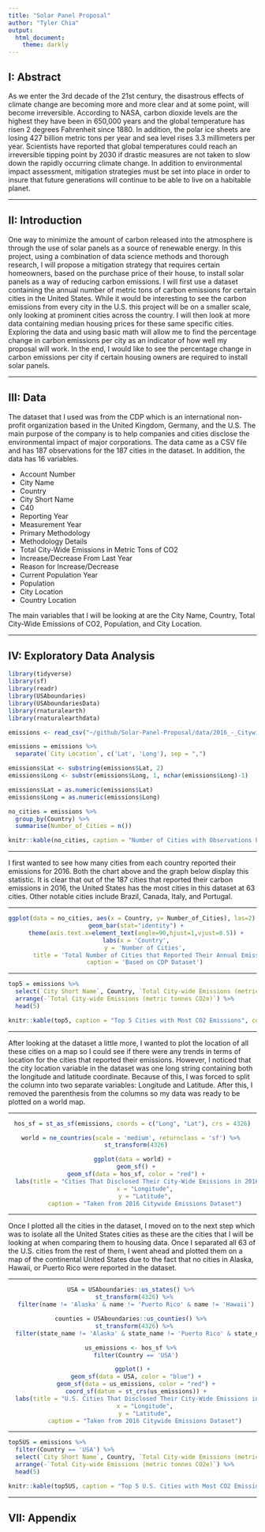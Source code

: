 ```yaml
---
title: "Solar Panel Proposal"
author: "Tyler Chia"
output:
  html_document:
    theme: darkly
---
```


## I: Abstract
As we enter the 3rd decade of the 21st century, the disastrous effects of climate change are becoming more and more clear and at some point, will become irreversible.  According to NASA, carbon dioxide levels are the highest they have been in 650,000 years and the global temperature has risen 2 degrees Fahrenheit since 1880.  In addition, the polar ice sheets are losing 427 billion metric tons per year and sea level rises 3.3 millimeters per year.  Scientists have reported that global temperatures could reach an irreversible tipping point by 2030 if drastic measures are not taken to slow down the rapidly occurring climate change.  In addition to environmental impact assessment, mitigation strategies must be set into place in order to insure that future generations will continue to be able to live on a habitable planet.

*****

## II: Introduction
One way to minimize the amount of carbon released into the atmosphere is through the use of solar panels as a source of renewable energy.  In this project, using a combination of data science methods and thorough research, I will propose a mitigation strategy that requires certain homeowners, based on the purchase price of their house, to install solar panels as a way of reducing carbon emissions.  I will first use a dataset containing the annual number of metric tons of carbon emissions for certain cities in the United States.  While it would be interesting to see the carbon emissions from every city in the U.S. this project will be on a smaller scale, only looking at prominent cities across the country.  I will then look at more data containing median housing prices for these same specific cities.  Exploring the data and using basic math will allow me to find the percentage change in carbon emissions per city as an indicator of how well my proposal will work.  In the end, I would like to see the percentage change in carbon emissions per city if certain housing owners are required to install solar panels.

*****

## III: Data
The dataset that I used was from the CDP which is an international non-profit organization based in the United Kingdom, Germany, and the U.S.  The main purpose of the company is to help companies and cities disclose the environmental impact of major corporations.  The data came as a CSV file and has 187 observations for the 187 cities in the dataset.  In addition, the data has 16 variables.

- Account Number
- City Name
- Country
- City Short Name
- C40
- Reporting Year
- Measurement Year
- Primary Methodology
- Methodology Details
- Total City-Wide Emissions in Metric Tons of CO2
- Increase/Decrease From Last Year
- Reason for Increase/Decrease
- Current Population Year
- Population
- City Location
- Country Location

The main variables that I will be looking at are the City Name, Country, Total City-Wide Emissions of CO2, Population, and City Location.

*****

## IV: Exploratory Data Analysis

```r
library(tidyverse)
library(sf)
library(readr)
library(USAboundaries)
library(USAboundariesData)
library(rnaturalearth)
library(rnaturalearthdata)
```

```r
emissions <- read_csv("~/github/Solar-Panel-Proposal/data/2016_-_Citywide_Emissions__Map.csv")

emissions = emissions %>% 
  separate(`City Location`, c('Lat', 'Long'), sep = ",")

emissions$Lat <- substring(emissions$Lat, 2)
emissions$Long <- substr(emissions$Long, 1, nchar(emissions$Long)-1)

emissions$Lat = as.numeric(emissions$Lat)
emissions$Long = as.numeric(emissions$Long)

```

```r
no_cities = emissions %>% 
  group_by(Country) %>% 
  summarise(Number_of_Cities = n())

knitr::kable(no_cities, caption = "Number of Cities with Observations Per Country", col.names = c("Country","Number of Cities"))
```

*****

I first wanted to see how many cities from each country reported their emissions for 2016.  Both the chart above and the graph below display this statistic.  It is clear that out of the 187 cities that reported their carbon emissions in 2016, the United States has the most cities in this dataset at 63 cities.  Other notable cities include Brazil, Canada, Italy, and Portugal.

*****

<center>
```r
ggplot(data = no_cities, aes(x = Country, y= Number_of_Cities), las=2) +
  geom_bar(stat="identity") +
  theme(axis.text.x=element_text(angle=90,hjust=1,vjust=0.5)) +
  labs(x = 'Country',
       y = 'Number of Cities',
       title = 'Total Number of Cities that Reported Their Annual Emissions in 2016',
       caption = 'Based on CDP Dataset')
```
</center>

*****

```r
top5 = emissions %>% 
  select(`City Short Name`, Country, `Total City-wide Emissions (metric tonnes CO2e)`) %>% 
  arrange(-`Total City-wide Emissions (metric tonnes CO2e)`) %>% 
  head(5)

knitr::kable(top5, caption = "Top 5 Cities with Most CO2 Emissions", col.names = c("City","Country","Total City-Wide Emissions (metric tonnes CO2e"), "simple")
```

*****

After looking at the dataset a little more, I wanted to plot the location of all these cities on a map so I could see if there were any trends in terms of location for the cities that reported their emissions.  However, I noticed that the city location variable in the dataset was one long string containing both the longitude and latitude coordinate.  Because of this, I was forced to split the column into two separate variables: Longitude and Latitude.  After this, I removed the parenthesis from the columns so my data was ready to be plotted on a world map. 

*****

<center>
```r
hos_sf = st_as_sf(emissions, coords = c("Long", "Lat"), crs = 4326)

world = ne_countries(scale = 'medium', returnclass = 'sf') %>% 
  st_transform(4326)

ggplot(data = world) +
  geom_sf() +
  geom_sf(data = hos_sf, color = "red") +
  labs(title = "Cities That Disclosed Their City-Wide Emissions in 2016",
       x = "Longitude",
       y = "Latitude",
       caption = "Taken from 2016 Citywide Emissions Dataset")
```
</center>

*****

Once I plotted all the cities in the dataset, I moved on to the next step which was to isolate all the United States cities as these are the cities that I will be looking at when comparing them to housing data.  Once I separated all 63 of the U.S. cities from the rest of them, I went ahead and plotted them on a map of the continental United States due to the fact that no cities in Alaska, Hawaii, or Puerto Rico were reported in the dataset.

*****

<center>
```r
USA = USAboundaries::us_states() %>% 
  st_transform(4326) %>% 
  filter(name != 'Alaska' & name != 'Puerto Rico' & name != 'Hawaii')

counties = USAboundaries::us_counties() %>% 
  st_transform(4326) %>% 
  filter(state_name != 'Alaska' & state_name != 'Puerto Rico' & state_name != 'Hawaii')

us_emissions <- hos_sf %>% 
  filter(Country == 'USA')

ggplot() +
  geom_sf(data = USA, color = "blue") +
  geom_sf(data = us_emissions, color = "red") +
  coord_sf(datum = st_crs(us_emissions)) +
  labs(title = "U.S. Cities That Disclosed Their City-Wide Emissions in 2016",
       x = "Longitude",
       y = "Latitude",
       caption = "Taken from 2016 Citywide Emissions Dataset")
```
</center>

*****

```r
top5US = emissions %>% 
  filter(Country == 'USA') %>% 
  select(`City Short Name`, Country, `Total City-wide Emissions (metric tonnes CO2e)`) %>% 
  arrange(-`Total City-wide Emissions (metric tonnes CO2e)`) %>% 
  head(5)

knitr::kable(top5US, caption = "Top 5 U.S. Cities with Most CO2 Emissions", col.names = c("City","Country","Total City-Wide Emissions (metric tonnes CO2e"), "simple")
```

*****

## VII: Appendix

```r

```

